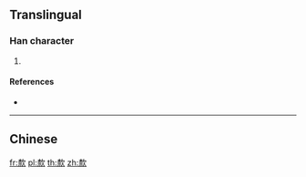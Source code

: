 {{character info/new}}
==Translingual==

===Han character===
{{Han char|rn=76|rad=欠|as=09|sn=13|four=|canj=DFNO|ids=⿰柰欠}}

# {{defn|Han|sort=欠09}}

====References====
* {{Han ref|kx=0569.170|dkj=16125|dj=0958.020|hdz=32144.120|uh=6B40|ud=27456}}

----

==Chinese==
{{zh-see|款|v}}

[[fr:歀]]
[[pl:歀]]
[[th:歀]]
[[zh:歀]]